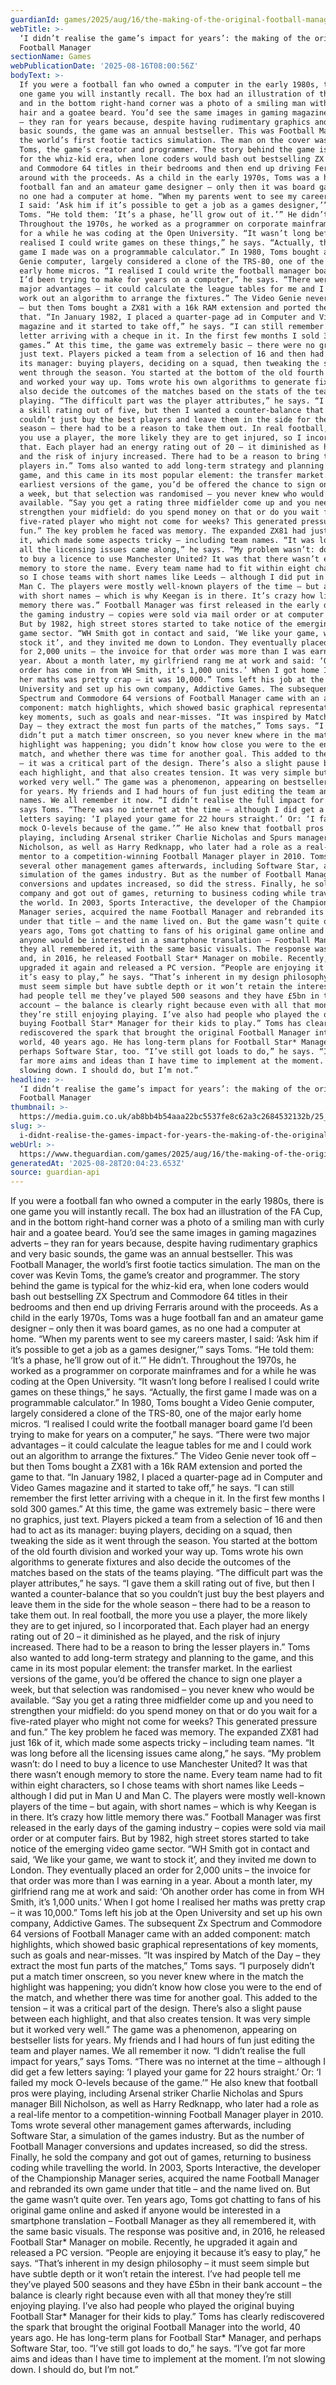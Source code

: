 ```yaml
---
guardianId: games/2025/aug/16/the-making-of-the-original-football-manager-kevin-toms
webTitle: >-
  ‘I didn’t realise the game’s impact for years’: the making of the original
  Football Manager
sectionName: Games
webPublicationDate: '2025-08-16T08:00:56Z'
bodyText: >-
  If you were a football fan who owned a computer in the early 1980s, there is
  one game you will instantly recall. The box had an illustration of the FA Cup,
  and in the bottom right-hand corner was a photo of a smiling man with curly
  hair and a goatee beard. You’d see the same images in gaming magazines adverts
  – they ran for years because, despite having rudimentary graphics and very
  basic sounds, the game was an annual bestseller. This was Football Manager,
  the world’s first footie tactics simulation. The man on the cover was Kevin
  Toms, the game’s creator and programmer. The story behind the game is typical
  for the whiz-kid era, when lone coders would bash out bestselling ZX Spectrum
  and Commodore 64 titles in their bedrooms and then end up driving Ferraris
  around with the proceeds. As a child in the early 1970s, Toms was a huge
  football fan and an amateur game designer – only then it was board games, as
  no one had a computer at home. “When my parents went to see my careers master,
  I said: ‘Ask him if it’s possible to get a job as a games designer,’” says
  Toms. “He told them: ‘It’s a phase, he’ll grow out of it.’” He didn’t.
  Throughout the 1970s, he worked as a programmer on corporate mainframes and
  for a while he was coding at the Open University. “It wasn’t long before I
  realised I could write games on these things,” he says. “Actually, the first
  game I made was on a programmable calculator.” In 1980, Toms bought a Video
  Genie computer, largely considered a clone of the TRS-80, one of the major
  early home micros. “I realised I could write the football manager board game
  I’d been trying to make for years on a computer,” he says. “There were two
  major advantages – it could calculate the league tables for me and I could
  work out an algorithm to arrange the fixtures.” The Video Genie never took off
  – but then Toms bought a ZX81 with a 16k RAM extension and ported the game to
  that. “In January 1982, I placed a quarter-page ad in Computer and Video Games
  magazine and it started to take off,” he says. “I can still remember the first
  letter arriving with a cheque in it. In the first few months I sold 300
  games.” At this time, the game was extremely basic – there were no graphics,
  just text. Players picked a team from a selection of 16 and then had to act as
  its manager: buying players, deciding on a squad, then tweaking the side as it
  went through the season. You started at the bottom of the old fourth division
  and worked your way up. Toms wrote his own algorithms to generate fixtures and
  also decide the outcomes of the matches based on the stats of the teams
  playing. “The difficult part was the player attributes,” he says. “I gave them
  a skill rating out of five, but then I wanted a counter-balance that so you
  couldn’t just buy the best players and leave them in the side for the whole
  season – there had to be a reason to take them out. In real football, the more
  you use a player, the more likely they are to get injured, so I incorporated
  that. Each player had an energy rating out of 20 – it diminished as he played,
  and the risk of injury increased. There had to be a reason to bring the lesser
  players in.” Toms also wanted to add long-term strategy and planning to the
  game, and this came in its most popular element: the transfer market. In the
  earliest versions of the game, you’d be offered the chance to sign one player
  a week, but that selection was randomised – you never knew who would be
  available. “Say you get a rating three midfielder come up and you need to
  strengthen your midfield: do you spend money on that or do you wait for a
  five-rated player who might not come for weeks? This generated pressure and
  fun.” The key problem he faced was memory. The expanded ZX81 had just 16k of
  it, which made some aspects tricky – including team names. “It was long before
  all the licensing issues came along,” he says. “My problem wasn’t: do I need
  to buy a licence to use Manchester United? It was that there wasn’t enough
  memory to store the name. Every team name had to fit within eight characters,
  so I chose teams with short names like Leeds – although I did put in Man U and
  Man C. The players were mostly well-known players of the time – but again,
  with short names – which is why Keegan is in there. It’s crazy how little
  memory there was.” Football Manager was first released in the early days of
  the gaming industry – copies were sold via mail order or at computer fairs.
  But by 1982, high street stores started to take notice of the emerging video
  game sector. “WH Smith got in contact and said, ‘We like your game, we want to
  stock it’, and they invited me down to London. They eventually placed an order
  for 2,000 units – the invoice for that order was more than I was earning in a
  year. About a month later, my girlfriend rang me at work and said: ‘Oh another
  order has come in from WH Smith, it’s 1,000 units.’ When I got home I realised
  her maths was pretty crap – it was 10,000.” Toms left his job at the Open
  University and set up his own company, Addictive Games. The subsequent Zx
  Spectrum and Commodore 64 versions of Football Manager came with an added
  component: match highlights, which showed basic graphical representations of
  key moments, such as goals and near-misses. “It was inspired by Match of the
  Day – they extract the most fun parts of the matches,” Toms says. “I purposely
  didn’t put a match timer onscreen, so you never knew where in the match the
  highlight was happening; you didn’t know how close you were to the end of the
  match, and whether there was time for another goal. This added to the tension
  – it was a critical part of the design. There’s also a slight pause between
  each highlight, and that also creates tension. It was very simple but it
  worked very well.” The game was a phenomenon, appearing on bestseller lists
  for years. My friends and I had hours of fun just editing the team and player
  names. We all remember it now. “I didn’t realise the full impact for years,”
  says Toms. “There was no internet at the time – although I did get a few
  letters saying: ‘I played your game for 22 hours straight.’ Or: ‘I failed my
  mock O-levels because of the game.’” He also knew that football pros were
  playing, including Arsenal striker Charlie Nicholas and Spurs manager Bill
  Nicholson, as well as Harry Redknapp, who later had a role as a real-life
  mentor to a competition-winning Football Manager player in 2010. Toms wrote
  several other management games afterwards, including Software Star, a
  simulation of the games industry. But as the number of Football Manager
  conversions and updates increased, so did the stress. Finally, he sold the
  company and got out of games, returning to business coding while travelling
  the world. In 2003, Sports Interactive, the developer of the Championship
  Manager series, acquired the name Football Manager and rebranded its own game
  under that title – and the name lived on. But the game wasn’t quite over. Ten
  years ago, Toms got chatting to fans of his original game online and asked if
  anyone would be interested in a smartphone translation – Football Manager as
  they all remembered it, with the same basic visuals. The response was positive
  and, in 2016, he released Football Star* Manager on mobile. Recently, he
  upgraded it again and released a PC version. “People are enjoying it because
  it’s easy to play,” he says. “That’s inherent in my design philosophy – it
  must seem simple but have subtle depth or it won’t retain the interest. I’ve
  had people tell me they’ve played 500 seasons and they have £5bn in their bank
  account – the balance is clearly right because even with all that money
  they’re still enjoying playing. I’ve also had people who played the original
  buying Football Star* Manager for their kids to play.” Toms has clearly
  rediscovered the spark that brought the original Football Manager into the
  world, 40 years ago. He has long-term plans for Football Star* Manager, and
  perhaps Software Star, too. “I’ve still got loads to do,” he says. “I’ve got
  far more aims and ideas than I have time to implement at the moment. I’m not
  slowing down. I should do, but I’m not.”
headline: >-
  ‘I didn’t realise the game’s impact for years’: the making of the original
  Football Manager
thumbnail: >-
  https://media.guim.co.uk/ab8bb4b54aaa22bc5537fe8c62a3c2684532132b/25_69_1448_1158/500.jpg
slug: >-
  i-didnt-realise-the-games-impact-for-years-the-making-of-the-original-football-manager
webUrl: >-
  https://www.theguardian.com/games/2025/aug/16/the-making-of-the-original-football-manager-kevin-toms
generatedAt: '2025-08-28T20:04:23.653Z'
source: guardian-api
---
```

If you were a football fan who owned a computer in the early 1980s, there is one game you will instantly recall. The box had an illustration of the FA Cup, and in the bottom right-hand corner was a photo of a smiling man with curly hair and a goatee beard. You’d see the same images in gaming magazines adverts – they ran for years because, despite having rudimentary graphics and very basic sounds, the game was an annual bestseller. This was Football Manager, the world’s first footie tactics simulation. The man on the cover was Kevin Toms, the game’s creator and programmer. The story behind the game is typical for the whiz-kid era, when lone coders would bash out bestselling ZX Spectrum and Commodore 64 titles in their bedrooms and then end up driving Ferraris around with the proceeds. As a child in the early 1970s, Toms was a huge football fan and an amateur game designer – only then it was board games, as no one had a computer at home. “When my parents went to see my careers master, I said: ‘Ask him if it’s possible to get a job as a games designer,’” says Toms. “He told them: ‘It’s a phase, he’ll grow out of it.’” He didn’t. Throughout the 1970s, he worked as a programmer on corporate mainframes and for a while he was coding at the Open University. “It wasn’t long before I realised I could write games on these things,” he says. “Actually, the first game I made was on a programmable calculator.” In 1980, Toms bought a Video Genie computer, largely considered a clone of the TRS-80, one of the major early home micros. “I realised I could write the football manager board game I’d been trying to make for years on a computer,” he says. “There were two major advantages – it could calculate the league tables for me and I could work out an algorithm to arrange the fixtures.” The Video Genie never took off – but then Toms bought a ZX81 with a 16k RAM extension and ported the game to that. “In January 1982, I placed a quarter-page ad in Computer and Video Games magazine and it started to take off,” he says. “I can still remember the first letter arriving with a cheque in it. In the first few months I sold 300 games.” At this time, the game was extremely basic – there were no graphics, just text. Players picked a team from a selection of 16 and then had to act as its manager: buying players, deciding on a squad, then tweaking the side as it went through the season. You started at the bottom of the old fourth division and worked your way up. Toms wrote his own algorithms to generate fixtures and also decide the outcomes of the matches based on the stats of the teams playing. “The difficult part was the player attributes,” he says. “I gave them a skill rating out of five, but then I wanted a counter-balance that so you couldn’t just buy the best players and leave them in the side for the whole season – there had to be a reason to take them out. In real football, the more you use a player, the more likely they are to get injured, so I incorporated that. Each player had an energy rating out of 20 – it diminished as he played, and the risk of injury increased. There had to be a reason to bring the lesser players in.” Toms also wanted to add long-term strategy and planning to the game, and this came in its most popular element: the transfer market. In the earliest versions of the game, you’d be offered the chance to sign one player a week, but that selection was randomised – you never knew who would be available. “Say you get a rating three midfielder come up and you need to strengthen your midfield: do you spend money on that or do you wait for a five-rated player who might not come for weeks? This generated pressure and fun.” The key problem he faced was memory. The expanded ZX81 had just 16k of it, which made some aspects tricky – including team names. “It was long before all the licensing issues came along,” he says. “My problem wasn’t: do I need to buy a licence to use Manchester United? It was that there wasn’t enough memory to store the name. Every team name had to fit within eight characters, so I chose teams with short names like Leeds – although I did put in Man U and Man C. The players were mostly well-known players of the time – but again, with short names – which is why Keegan is in there. It’s crazy how little memory there was.” Football Manager was first released in the early days of the gaming industry – copies were sold via mail order or at computer fairs. But by 1982, high street stores started to take notice of the emerging video game sector. “WH Smith got in contact and said, ‘We like your game, we want to stock it’, and they invited me down to London. They eventually placed an order for 2,000 units – the invoice for that order was more than I was earning in a year. About a month later, my girlfriend rang me at work and said: ‘Oh another order has come in from WH Smith, it’s 1,000 units.’ When I got home I realised her maths was pretty crap – it was 10,000.” Toms left his job at the Open University and set up his own company, Addictive Games. The subsequent Zx Spectrum and Commodore 64 versions of Football Manager came with an added component: match highlights, which showed basic graphical representations of key moments, such as goals and near-misses. “It was inspired by Match of the Day – they extract the most fun parts of the matches,” Toms says. “I purposely didn’t put a match timer onscreen, so you never knew where in the match the highlight was happening; you didn’t know how close you were to the end of the match, and whether there was time for another goal. This added to the tension – it was a critical part of the design. There’s also a slight pause between each highlight, and that also creates tension. It was very simple but it worked very well.” The game was a phenomenon, appearing on bestseller lists for years. My friends and I had hours of fun just editing the team and player names. We all remember it now. “I didn’t realise the full impact for years,” says Toms. “There was no internet at the time – although I did get a few letters saying: ‘I played your game for 22 hours straight.’ Or: ‘I failed my mock O-levels because of the game.’” He also knew that football pros were playing, including Arsenal striker Charlie Nicholas and Spurs manager Bill Nicholson, as well as Harry Redknapp, who later had a role as a real-life mentor to a competition-winning Football Manager player in 2010. Toms wrote several other management games afterwards, including Software Star, a simulation of the games industry. But as the number of Football Manager conversions and updates increased, so did the stress. Finally, he sold the company and got out of games, returning to business coding while travelling the world. In 2003, Sports Interactive, the developer of the Championship Manager series, acquired the name Football Manager and rebranded its own game under that title – and the name lived on. But the game wasn’t quite over. Ten years ago, Toms got chatting to fans of his original game online and asked if anyone would be interested in a smartphone translation – Football Manager as they all remembered it, with the same basic visuals. The response was positive and, in 2016, he released Football Star* Manager on mobile. Recently, he upgraded it again and released a PC version. “People are enjoying it because it’s easy to play,” he says. “That’s inherent in my design philosophy – it must seem simple but have subtle depth or it won’t retain the interest. I’ve had people tell me they’ve played 500 seasons and they have £5bn in their bank account – the balance is clearly right because even with all that money they’re still enjoying playing. I’ve also had people who played the original buying Football Star* Manager for their kids to play.” Toms has clearly rediscovered the spark that brought the original Football Manager into the world, 40 years ago. He has long-term plans for Football Star* Manager, and perhaps Software Star, too. “I’ve still got loads to do,” he says. “I’ve got far more aims and ideas than I have time to implement at the moment. I’m not slowing down. I should do, but I’m not.”
